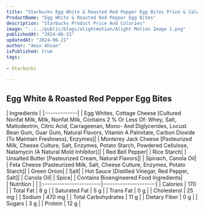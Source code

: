 ```yaml
---
title: "Starbucks Egg White & Roasted Red Pepper Egg Bites Price & Calories"
ProductName: "Egg White & Roasted Red Pepper Egg Bites" 
description: "Starbucks Product Price And Colories"
image: "../../public/blogs/alightmotion/Alight Motion Image 1.png"
publishedAt: "2024-06-21"
updatedAt: "2024-06-21"
author: "Amin Ahsan"
isPublished: true
tags:
 
- Starbucks
      
---
```

 
## Egg White & Roasted Red Pepper Egg Bites

<div className="tables-container">
  <div className="table-wrapper">
    | Ingredients  |  
    |:-------------|
    | Egg Whites, Cottage Cheese [Cultured Nonfat Milk, Milk, Nonfat Milk, Contains 2 % Or Less Of: Whey, Salt, Maltodextrin, Citric Acid, Carrageenan, Mono- And Diglycerides, Locust Bean Gum, Guar Gum, Natural Flavors, Vitamin A Palmitate, Carbon Dioxide (To Maintain Freshness), Enzymes]|
    | Monterey Jack Cheese [Pasteurized Milk, Cheese Culture, Salt, Enzymes, Potato Starch, Powdered Cellulose, Natamycin (A Natural Mold Inhibitor)]|
    | Red Bell Pepper|
    |  Rice Starch|
    | Unsalted Butter [Pasteurized Cream, Natural Flavors]|
    | Spinach, Canola Oil|
    | Feta Cheese [Pasteurized Milk, Salt, Cheese Culture, Enzymes, Potato Starch]|
    | Green Onion|
    | Salt|
    | Hot Sauce [Distilled Vinegar, Red Pepper, Salt]| 
    | Canola Oil|
    | Spice|
    | Contains Bioengineered Food Ingredients|
  </div>
  <div className="table-wrapper">
    | Nutrition               |                      |  
    |:------------------------|---------------------:|
    | Calories                | 170                   |
    | Total Fat               | 8 g                  |
    | Saturated Fat           | 5 g                  |
    | Trans Fat               | 0 g                  |
    | Cholesterol             | 25 mg                 |
    | Sodium                  | 470 mg                |
    | Total Carbohydrates     | 11 g                  |
    | Dietary Fiber           | 0 g                  |
    | Sugars                  | 3 g                  |
    | Protein                 | 12 g                  |
  </div>
</div>
<style jsx>{`
  .tables-container {
    display: flex;
    flex-direction: row;
    gap: 30px;
  }
  .table-wrapper {
    width: 500px; /* Adjust as needed */
  }
  @media (max-width: 768px) {
    .tables-container {
      flex-direction: column;
      gap: 0px; /* Adjust as needed */
    }
    .table-wrapper {
      width: 100%; /* Adjust as needed */
    }
  }
`}</style>
